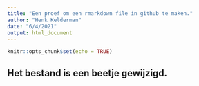 ```yaml
---
title: "Een proef om een rmarkdown file in github te maken."
author: "Henk Kelderman"
date: "6/4/2021"
output: html_document
---
```


```r
knitr::opts_chunk$set(echo = TRUE)
```

## Het bestand is een beetje gewijzigd. 